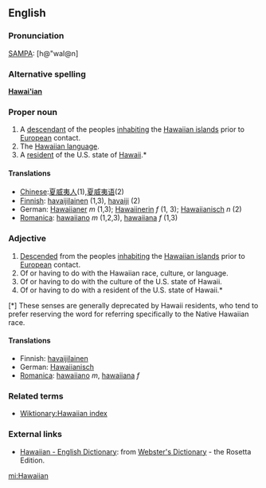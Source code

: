 ==English==

===Pronunciation===
[[SAMPA]]: [h@"waI@n]

===Alternative spelling===
'''[[Hawai'ian]]'''

===Proper noun===
# A [[descendant]] of the peoples [[inhabiting]] the [[Hawaiian islands]] prior to [[European]] contact.
# The [[Wiktionary:Hawaiian index|Hawaiian language]].
# A [[resident]] of the U.S. state of [[Hawaii]].*

==== Translations ====
*[[Chinese]]:[[夏威夷人]](1),[[夏威夷语]](2)
*[[Finnish]]: [[havaijilainen]] (1,3), [[havaiji]] (2)
*German: [[Hawaiianer]] ''m'' (1,3); [[Hawaiinerin]] ''f'' (1, 3); [[Hawaiianisch]] ''n'' (2)
*[[Romanica]]: [[hawaiiano]] ''m'' (1,2,3), [[hawaiiana]] ''f'' (1,3)

===Adjective===
# [[Descended]] from the peoples [[inhabiting]] the [[Hawaiian islands]] prior to [[European]] contact.
# Of or having to do with the Hawaiian race, culture, or language.
# Of or having to do with the culture of the U.S. state of Hawaii.
# Of or having to do with a resident of the U.S. state of Hawaii.*

[*] These senses are generally deprecated by Hawaii residents, who tend to prefer reserving the word for referring specifically to the Native Hawaiian race.

==== Translations ====
*Finnish: [[havaijilainen]]
*German: [[Hawaiianisch]]
*[[Romanica]]: [[hawaiiano]] ''m'', [[hawaiiana]] ''f''

===Related terms===
*[[Wiktionary:Hawaiian index]]

=== External links ===
*[http://www.websters-online-dictionary.org/definition/Hawaiian-english/ Hawaiian - English Dictionary]: from [http://www.websters-online-dictionary.org/ Webster's Dictionary] - the Rosetta Edition.


[[mi:Hawaiian]]